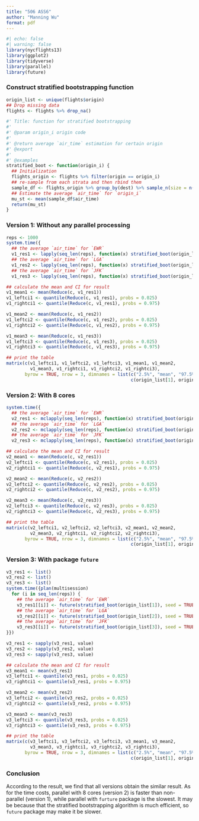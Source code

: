 ```yaml
---
title: "506 ASS6"
author: "Manning Wu"
format: pdf
---
```


```r
#| echo: false
#| warning: false
library(nycflights13)
library(ggplot2)
library(tidyverse)
library(parallel)
library(future)
```

### Construct stratified bootstrapping function

```r
origin_list <- unique(flights$origin)
## Drop missing data
flights <- flights %>% drop_na()

#' Title: function for stratified bootstrapping
#'
#' @param origin_i origin code
#'
#' @return average `air_time` estimation for certain origin
#' @export
#'
#' @examples
stratified_boot <- function(origin_i) {
  ## Initialization
  flights_origin <- flights %>% filter(origin == origin_i)
  ## re-sample from each strata and then rbind them
  sample_df <- flights_origin %>% group_by(dest) %>% sample_n(size = n(), replace = TRUE)
  ## Estimate the average `air_time` for `origin_i`
  mu_st <- mean(sample_df$air_time)
  return(mu_st)
}
```

### Version 1: Without any parallel processing

```r
reps <- 1000
system.time({
  ## the average `air_time` for `EWR`
  v1_res1 <- lapply(seq_len(reps), function(x) stratified_boot(origin_list[1])) 
  ## the average `air_time` for `LGA`
  v1_res2 <- lapply(seq_len(reps), function(x) stratified_boot(origin_list[2]))
  ## the average `air_time` for `JFK`
  v1_res3 <- lapply(seq_len(reps), function(x) stratified_boot(origin_list[3]))})
```

```r
## calculate the mean and CI for result
v1_mean1 <- mean(Reduce(c, v1_res1))
v1_leftci1 <- quantile(Reduce(c, v1_res1), probs = 0.025)
v1_rightci1 <- quantile(Reduce(c, v1_res1), probs = 0.975)

v1_mean2 <- mean(Reduce(c, v1_res2))
v1_leftci2 <- quantile(Reduce(c, v1_res2), probs = 0.025)
v1_rightci2 <- quantile(Reduce(c, v1_res2), probs = 0.975)

v1_mean3 <- mean(Reduce(c, v1_res3))
v1_leftci3 <- quantile(Reduce(c, v1_res3), probs = 0.025)
v1_rightci3 <- quantile(Reduce(c, v1_res3), probs = 0.975)

## print the table
matrix(c(v1_leftci1, v1_leftci2, v1_leftci3, v1_mean1, v1_mean2, 
         v1_mean3, v1_rightci1, v1_rightci2, v1_rightci3), 
       byrow = TRUE, nrow = 3, dimnames = list(c("2.5%", "mean", "97.5%"), 
                                               c(origin_list[1], origin_list[2], origin_list[3])))
```

### Version 2: With 8 cores

```r
system.time({
  ## the average `air_time` for `EWR`
  v2_res1 <- mclapply(seq_len(reps), function(x) stratified_boot(origin_list[1]), mc.cores = 8)
  ## the average `air_time` for `LGA`
  v2_res2 <- mclapply(seq_len(reps), function(x) stratified_boot(origin_list[2]), mc.cores = 8)
  ## the average `air_time` for `JFK`
  v2_res3 <- mclapply(seq_len(reps), function(x) stratified_boot(origin_list[3]), mc.cores = 8)})
```

```r
## calculate the mean and CI for result
v2_mean1 <- mean(Reduce(c, v2_res1))
v2_leftci1 <- quantile(Reduce(c, v2_res1), probs = 0.025)
v2_rightci1 <- quantile(Reduce(c, v2_res1), probs = 0.975)

v2_mean2 <- mean(Reduce(c, v2_res2))
v2_leftci2 <- quantile(Reduce(c, v2_res2), probs = 0.025)
v2_rightci2 <- quantile(Reduce(c, v2_res2), probs = 0.975)

v2_mean3 <- mean(Reduce(c, v2_res3))
v2_leftci3 <- quantile(Reduce(c, v2_res3), probs = 0.025)
v2_rightci3 <- quantile(Reduce(c, v2_res3), probs = 0.975)

## print the table
matrix(c(v2_leftci1, v2_leftci2, v2_leftci3, v2_mean1, v2_mean2, 
         v2_mean3, v2_rightci1, v2_rightci2, v2_rightci3), 
       byrow = TRUE, nrow = 3, dimnames = list(c("2.5%", "mean", "97.5%"), 
                                               c(origin_list[1], origin_list[2], origin_list[3])))
```

### Version 3: With package `future` 

```r
v3_res1 <- list()
v3_res2 <- list()
v3_res3 <- list()
system.time({plan(multisession)
  for (i in seq_len(reps)) {
    ## the average `air_time` for `EWR`
    v3_res1[[i]] <- future(stratified_boot(origin_list[1]), seed = TRUE)
    ## the average `air_time` for `LGA`
    v3_res2[[i]] <- future(stratified_boot(origin_list[2]), seed = TRUE)
    ## the average `air_time` for `JFK`
    v3_res3[[i]] <- future(stratified_boot(origin_list[3]), seed = TRUE)
}})
```

```r
v3_res1 <- sapply(v3_res1, value)
v3_res2 <- sapply(v3_res2, value)
v3_res3 <- sapply(v3_res3, value)

## calculate the mean and CI for result
v3_mean1 <- mean(v3_res1)
v3_leftci1 <- quantile(v3_res1, probs = 0.025)
v3_rightci1 <- quantile(v3_res1, probs = 0.975)

v3_mean2 <- mean(v3_res2)
v3_leftci2 <- quantile(v3_res2, probs = 0.025)
v3_rightci2 <- quantile(v3_res2, probs = 0.975)

v3_mean3 <- mean(v3_res3)
v3_leftci3 <- quantile(v3_res3, probs = 0.025)
v3_rightci3 <- quantile(v3_res3, probs = 0.975)

## print the table
matrix(c(v3_leftci1, v3_leftci2, v3_leftci3, v3_mean1, v3_mean2, 
         v3_mean3, v3_rightci1, v3_rightci2, v3_rightci3), 
       byrow = TRUE, nrow = 3, dimnames = list(c("2.5%", "mean", "97.5%"), 
                                               c(origin_list[1], origin_list[2], origin_list[3])))
```

### Conclusion

According to the result, we find that all versions obtain the similar result. As for the time costs, parallel with 8 cores (version 2) is faster than non-parallel (version 1), while parallel with `furture` package is the slowest. It may be because that the stratified bootstrapping algorithm is much efficient, so `future` package may make it be slower.
